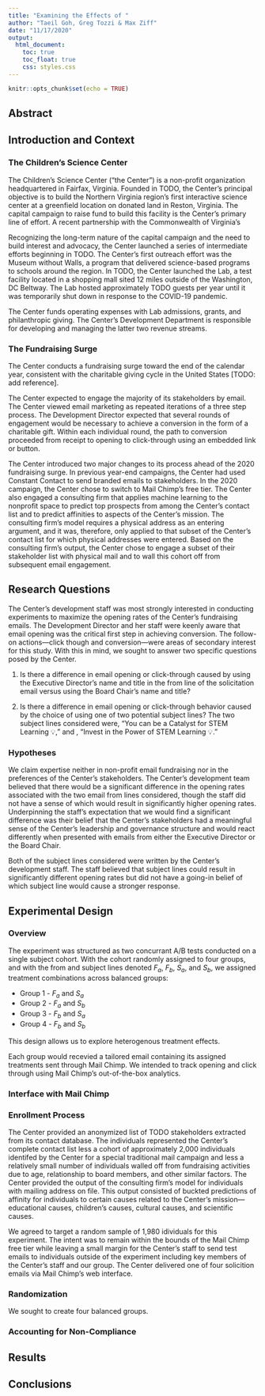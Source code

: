 ```yaml
---
title: "Examining the Effects of "
author: "Taeil Goh, Greg Tozzi & Max Ziff"
date: "11/17/2020"
output:
  html_document:
    toc: true
    toc_float: true
    css: styles.css
---
```


```r
knitr::opts_chunk$set(echo = TRUE)
```

## Abstract

## Introduction and Context

### The Children’s Science Center

The Children’s Science Center (“the Center”) is a non-profit organization headquartered in Fairfax, Virginia.  Founded in TODO, the Center’s principal objective is to build the Northern Virginia region’s first interactive science center at a greenfield location on donated land in Reston, Virginia.  The capital campaign to raise fund to build this facility is the Center’s primary line of effort.  A recent partnership with the Commonwealth of Virginia’s 

Recognizing the long-term nature of the capital campaign and the need to build interest and advocacy, the Center launched a series of intermediate efforts beginning in TODO.  The Center’s first outreach effort was the Museum without Walls, a program that delivered science-based programs to schools around the region.  In TODO, the Center launched the Lab, a test facility located in a shopping mall sited 12 miles outside of the Washington, DC Beltway.  The Lab hosted approximately TODO guests per year until it was temporarily shut down in response to the COVID-19 pandemic.

The Center funds operating expenses with Lab admissions, grants, and philanthropic giving.  The Center’s Development Department is responsible for developing and managing the latter two revenue streams.

### The Fundraising Surge

The Center conducts a fundraising surge toward the end of the calendar year, consistent with the charitable giving cycle in the United States [TODO: add reference].

The Center expected to engage the majority of its stakeholders by email.  The Center viewed email marketing as repeated iterations of a three step process.  The Development Director expected that several rounds of engagement would be necessary to achieve a conversion in the form of a charitable gift.  Within each individual round, the path to conversion proceeded from receipt to opening to click-through using an embedded link or button.

The Center introduced two major changes to its process ahead of the 2020 fundraising surge.  In previous year-end campaigns, the Center had used Constant Contact to send branded emails to stakeholders.  In the 2020 campaign, the Center chose to switch to Mail Chimp’s free tier.  The Center also engaged a consulting firm that applies machine learning to the nonprofit space to predict top prospects from among the Center’s contact list and to predict affinities to aspects of the Center’s mission.  The consulting firm’s model requires a physical address as an entering argument, and it was, therefore, only applied to that subset of the Center’s contact list for which physical addresses were entered.  Based on the consulting firm’s output, the Center chose to engage a subset of their stakeholder list with physical mail and to wall this cohort off from subsequent email engagement.

## Research Questions

The Center's development staff was most strongly interested in conducting experiments to maximize the opening rates of the Center's fundraising emails.  The Development Director and her staff were keenly aware that email opening was the critical first step in achieving conversion.  The follow-on actions---click though and conversion---were areas of secondary interest for this study.  With this in mind, we sought to answer two specific questions posed by the Center.

1. Is there a difference in email opening or click-through caused by using the Executive Director’s name and title in the from line of the solicitation email versus using the Board Chair’s name and title?

2. Is there a difference in email opening or click-through behavior caused by the choice of using one of two potential subject lines?  The two subject lines considered were, “You can be a Catalyst for STEM Learning 💡," and , "Invest in the Power of STEM Learning 💡."

### Hypotheses

We claim expertise neither in non-profit email fundraising nor in the preferences of the Center's stakeholders.  The Center's development team believed that there would be a significant difference in the opening rates associated with the two email from lines considered, though the staff did not have a sense of which would result in significantly higher opening rates.  Underpinning the staff's expectation that we would find a significant difference was their belief that the Center's stakeholders had a meaningful sense of the Center's leadership and governance structure and would react differently when presented with emails from either the Executive Director or the Board Chair.

Both of the subject lines considered were written by the Center's development staff.  The staff believed that subject lines could result in significantly different opening rates but did not have a going-in belief of which subject line would cause a stronger response.

## Experimental Design


### Overview

The experiment was structured as two concurrant A/B tests conducted on a single subject cohort.  With the cohort randomly assigned to four groups, and with the from and subject lines denoted $F_a$, $F_b$, $S_a$, and $S_b$, we assigned treatment combinations across balanced groups:

- Group 1 - $F_a$ and $S_a$
- Group 2 - $F_a$ and $S_b$
- Group 3 - $F_b$ and $S_a$
- Group 4 - $F_b$ and $S_b$

This design allows us to explore heterogenous treatment effects.

Each group would recevied a tailored email containing its assigned treatments sent through Mail Chimp.  We intended to track opening and click through using Mail Chimp's out-of-the-box analytics.

### Interface with Mail Chimp



### Enrollment Process

The Center provided an anonymized list of TODO stakeholders extracted from its contact database.  The individuals represented the Center's complete contact list less a cohort of approximately 2,000 individuals identifed by the Center for a special traditional mail campaign and less a relatively small number of individuals walled off from fundraising activities due to age, relationship to board members, and other similar factors.  The Center provided the output of the consulting firm's model for individuals with mailing address on file.  This output consisted of buckted predictions of affinity for individuals to certain causes related to the Center's mission---educational causes, children's causes, cultural causes, and scientific causes.

We agreed to target a random sample of 1,980 idividuals for this experiment.  The intent was to remain within the bounds of the Mail Chimp free tier while leaving a small margin for the Center's staff to send test emails to individuals outside of the experiment including key members of the Center's staff and our group. The Center delivered one of four solicition emails via Mail Chimp's web interface.

### Randomization

We sought to create four balanced groups.  


### Accounting for Non-Compliance

## Results

## Conclusions